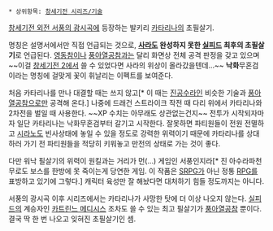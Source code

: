  * 상위항목: [[창세기전 시리즈/기술]]

[[창세기전 외전 서풍의 광시곡]]에 등장하는 발키리 [[카타리나(창세기전 시리즈)|카타리나]]의 초필살기.

명칭은 설명서에서만 직접 언급되는 것으로, '''[[사라(창세기전 2)|사라]]도 완성하지 못한 [[실피드]] 최후의 초필살기'''로 언급된다. [[영동참]]이나 [[풍아열공참]]과는 달리 화면상 전체 공격 판정을 갖고 있으며 ~~이걸 [[창세기전 2]]에서 쓸 수 있었다면 사라의 위상이 올라갔을텐데...~~ '''낙화'''무혼검이라는 명칭에 걸맞게 꽃이 휘날리는 이펙트를 보여준다.

처음 카타리나를 만나 대결할 때는 쓰지 않고[* 이 때는 [[진공수라인]] 비슷한 기술과 [[풍아열공참]]으로만 공격해 온다.] 나중에 드래건 스트라이크 작전 때 다리 위에서 카타리나와 2차전을 벌일 때 사용한다. ~~XP 수치는 아무래도 상관없는건지~~ 전투가 시작되자마자 일단 카타리나는 낙화무혼검부터 갈기고 시작한다. 잘못하면 파티원들이 전원 전멸하고 [[시라노 번스타인|시라노]]도 빈사상태에 놓일 수 있을 정도로 강력한 위력이기 때문에 카타리나를 상대하러 가기 전 파티원들을 적당히 키워놓고 만전의 상태로 가는 것이 좋다.

다만 워낙 필살기의 위력이 원킬과는 거리가 먼(...) 게임인 서풍인지라[* 진 아수라파천무로도 보스를 한방에 못 죽이는게 당연한 게임. 이 작품은 [[SRPG]]가 아닌 정통 [[RPG]]를 표방하고 있기에 그렇다.] 캐릭터 육성만 잘 해놨다면 대처하기 힘들 정도까지는 아니다.

서풍의 광시곡 이후 시리즈에서는 카타리나가 사망한 탓에 더 이상 나오지 않는다. [[실피드]]의 계승자인 [[카트린느 메디시스]] 조차도 쓸 수 있는 최고 필살기가 [[풍아열공참]] 뿐이다. 결국 딱 한 번 나오고 잊혀진 초필살기인 셈.
